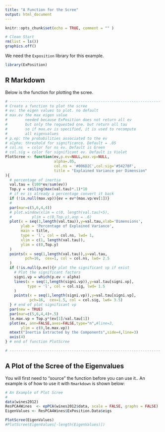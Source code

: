 ```yaml
---
title: "A Function for the Scree"
output: html_document
---
```


```r
knitr::opts_chunk$set(echo = TRUE, comment = "" )
```


```r
# Clean Start
rm(list = ls())
graphics.off()
```

We need the `Exposition` library for this example.

```r
library(ExPosition)
```

## R Markdown


Below is the function for plotting the scree.


```r

# --------------------------------------------------------------------
# Create a function to plot the scree
# ev: the eigen values to plot. no default
# max.ev the max eigen value
#        needed because ExPosition does not return all ev
#        but only the requested one. but return all tau
#        so if max.ev is specified, it is used to recompute
#        all eigenvalues
# p.ep: the probabilities associated to the ev
# alpha: threshold for significance. Default = .05
# col.ns  = color for ns ev. Default is Green
# col.sig = color for significant ev. Default is Violet
PlotScree <- function(ev,p.ev=NULL,max.vp=NULL,
                      alpha=.05,
                      col.ns = '#006D2C',col.sig='#54278F',
                      title = "Explained Variance per Dimension"
){
  # percentage of inertia
  val.tau = (100*ev/sum(ev))
  Top.y = ceiling(max(val.tau)*.1)*10
  # if ev is already a percentage convert it back
  if (!is.null(max.vp)){ev = ev*(max.vp/ev[1])}
  #
  par(mar=c(5,6,4,4))
  # plot.window(xlim = c(0, length(val.tau)+5),
  #         ylim = c(0,Top.y),asp = .6)
  plot(x = seq(1,length(val.tau)),y=val.tau,xlab='Dimensions',
       ylab = 'Percentage of Explained Variance',
       main = title,
       type = 'l', col = col.ns, lwd= 1,
       xlim = c(1, length(val.tau)),
       ylim = c(0,Top.y)
  )
  points(x = seq(1,length(val.tau)),y=val.tau,
         pch=16,  cex=1, col = col.ns, lwd= 2.5
  )
  if (!is.null(p.ev)){# plot the significant vp if exist
    # Plot the significant factors
    signi.vp = which(p.ev < alpha)
    lines(x = seq(1,length(signi.vp)),y=val.tau[signi.vp],
          type = 'l', col = col.sig, lwd= 1.5
    )
    points(x = seq(1,length(signi.vp)),y=val.tau[signi.vp],
           pch=16,  cex=1.5, col = col.sig, lwd= 3.5)
  } # end of plot significant vp
  par(new = TRUE)
  par(mar=c(5,6,4,4)+.5)
  le.max.vp = Top.y*(ev[1]/val.tau[1])
  plot(ev, ann=FALSE,axes=FALSE,type="n",#line=3,
       ylim = c(0,le.max.vp))
  mtext("Inertia Extracted by the Components",side=4,line=3)
  axis(4)
} # end of function PlotScree

# --------------------------------------------------------------------
```

## A Plot of the Scree of the  Eigenvalues

You will first need to "source" the function before you can use it..
An example is of how to use it with `Rmarkdown` is shown below:

```r
# An Example of Plot Scree
# 
data(wines2012)
ResPCA4Wines  <- epPCA(wines2012$data, scale = FALSE, graphs = FALSE)
EigenValues <- ResPCA4Wines$ExPosition.Data$eigs

PlotScree(EigenValues)
#PlotScree(EigenValues[-length(EigenValues)])
```

